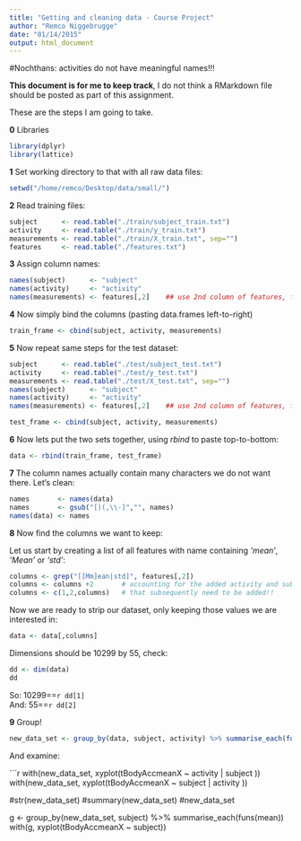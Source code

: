 ```yaml
---
title: "Getting and cleaning data - Course Project"
author: "Remco Niggebrugge"
date: "01/14/2015"
output: html_document
---
```

 
 
#Nochthans: activities do not have meaningful names!!!  
 
**This document is for me to keep track**, I do not think a RMarkdown file should be posted as part of this assignment.

These are the steps I am going to take.

**0** Libraries

```r
library(dplyr)
library(lattice)
```

**1** Set working directory to that with all raw data files:

```r
setwd("/home/remco/Desktop/data/small/")
```

**2** Read training files:

```r
subject      <- read.table("./train/subject_train.txt")
activity     <- read.table("./train/y_train.txt")
measurements <- read.table("./train/X_train.txt", sep="")
features     <- read.table("./features.txt")
```

**3** Assign column names:

```r
names(subject)      <- "subject"
names(activity)     <- "activity"
names(measurements) <- features[,2]    ## use 2nd column of features, first column has index
```

**4** Now simply bind the columns (pasting data.frames left-to-right)

```r
train_frame <- cbind(subject, activity, measurements)
```

**5** Now repeat same steps for the test dataset:

```r
subject      <- read.table("./test/subject_test.txt")
activity     <- read.table("./test/y_test.txt")
measurements <- read.table("./test/X_test.txt", sep="")
names(subject)      <- "subject"
names(activity)     <- "activity"
names(measurements) <- features[,2]    ## use 2nd column of features, first column has index

test_frame <- cbind(subject, activity, measurements)
```

**6** Now lets put the two sets together, using *rbind* to paste top-to-bottom:

```r
data <- rbind(train_frame, test_frame)
```

**7** The column names actually contain many characters we do not want there. Let's clean:

```r
names       <- names(data)
names       <- gsub("[)(,\\-]","", names)
names(data) <- names 
```

**8** Now find the columns we want to keep:

Let us start by creating a list of all features with name containing *'mean'*, *'Mean'* or *'std'*:

```r
columns <- grep("[[Mm]ean|std]", features[,2]) 
columns <- columns +2       # accounting for the added activity and subject columns
columns <- c(1,2,columns)   # that subsequently need to be added!!
```

Now we are ready to strip our dataset, only keeping those values we are interested in:

```r
data <- data[,columns]
```

Dimensions should be 10299 by 55, check:
```r
dd <- dim(data)
dd
```

So: 10299==`r dd[1]`   
And:   55==`r dd[2]`  


**9** Group!

```r
new_data_set <- group_by(data, subject, activity) %>% summarise_each(funs(mean))
```

And examine:


```r

with(new_data_set, xyplot(tBodyAccmeanX ~  activity | subject ))
with(new_data_set, xyplot(tBodyAccmeanX ~  subject | activity ))

#str(new_data_set)
#summary(new_data_set)
#new_data_set

g <- group_by(new_data_set, subject) %>% summarise_each(funs(mean))
with(g, xyplot(tBodyAccmeanX ~ subject))
